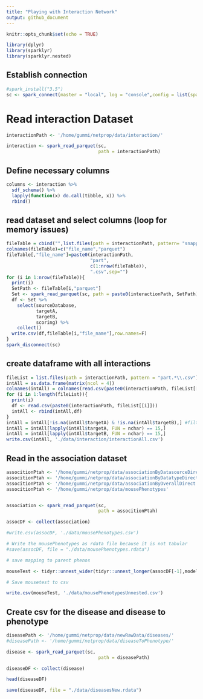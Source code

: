 ```yaml
---
title: "Playing with Interaction Network"
output: github_document
---
```


```r
knitr::opts_chunk$set(echo = TRUE)

library(dplyr)
library(sparklyr)
library(sparklyr.nested)
```


## Establish connection

```r

#spark_install("3.5")
sc <- spark_connect(master = "local", log = "console",config = list(sparklyr.verbose = TRUE))

```


# Read interaction Dataset

```r

interactionPath <- '/home/gummi/netprop/data/interaction/'

interaction <- spark_read_parquet(sc,
                                  path = interactionPath)

```

## Define necessary columns

```r
columns <- interaction %>%
  sdf_schema() %>%
  lapply(function(x) do.call(tibble, x)) %>%
  rbind()

```

## read dataset and select columns (loop for memory issues)

```r

fileTable = cbind("",list.files(path = interactionPath, pattern= "snappy"))
colnames(fileTable)=c("file_name","parquet")
fileTable[,"file_name"]=paste0(interactionPath,
                               "part",
                               c(1:nrow(fileTable)),
                               ".csv",sep="")
for (i in 1:nrow(fileTable)){
  print(i)
  SetPath <- fileTable[i,"parquet"]
  Set <- spark_read_parquet(sc, path = paste0(interactionPath, SetPath), overwrite = TRUE)
  df <- Set %>%
    select(sourceDatabase,
           targetA,
           targetB,
           scoring) %>%
    collect()
  write.csv(df,fileTable[i,"file_name"],row.names=F)
}
spark_disconnect(sc)

```

## create dataframe with all interactions

```r

fileList = list.files(path = interactionPath, pattern = "part.*\\.csv")
intAll = as.data.frame(matrix(ncol = 4))
colnames(intAll) = colnames(read.csv(paste0(interactionPath, fileList[[1]])))
for (i in 1:length(fileList)){
  print(i)
  df <- read.csv(paste0(interactionPath, fileList[[i]]))
  intAll <- rbind(intAll,df)
}
intAll = intAll[!is.na(intAll$targetA) & !is.na(intAll$targetB),] #filter targets wo ID
intAll = intAll[lapply(intAll$targetA, FUN = nchar) == 15,]
intAll = intAll[lapply(intAll$targetB, FUN = nchar) == 15,]
write.csv(intAll, './data/interaction/interactionAll.csv')

```

## Read in the association dataset

```r
associtionPtah <- '/home/gummi/netprop/data/associationByDatasourceDirect'
associtionPtah <- '/home/gummi/netprop/data/associationByDatatypeDirect'
associtionPtah <- '/home/gummi/netprop/data/associationByOverallDirect'
associtionPtah <- '/home/gummi/netprop/data/mousePhenotypes'


association <- spark_read_parquet(sc,
                                  path = associtionPtah)

assocDF <- collect(association)

#write.csv(assocDF, './data/mousePhenotypes.csv')

# Write the mousePhenotypes as rdata file because it is not tabular
#save(assocDF, file = "./data/mousePhenotypes.rdata")

# save mapping to parent phenos 

mouseTest <- tidyr::unnest_wider(tidyr::unnest_longer(assocDF[-1],modelPhenotypeClasses),modelPhenotypeClasses)

# Save mousetest to csv

write.csv(mouseTest, './data/mousePhenotypesUnnested.csv')

```

## Create csv for the disease and disease to phenotype 

```r

diseasePath <- '/home/gummi/netprop/data/newRawData/diseases/'
#diseasePath <- '/home/gummi/netprop/data/diseaseToPhenotype/'

disease <- spark_read_parquet(sc,
                                  path = diseasePath)

diseaseDF <- collect(disease)

head(diseaseDF)

save(diseaseDF, file = "./data/diseasesNew.rdata")

```


